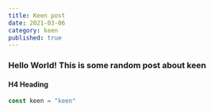 ```yaml
---
title: Keen post
date: 2021-03-06
category: keen
published: true
---
```


### Hello World! This is some random post about keen

#### H4 Heading

```js
const keen = "keen"
```

